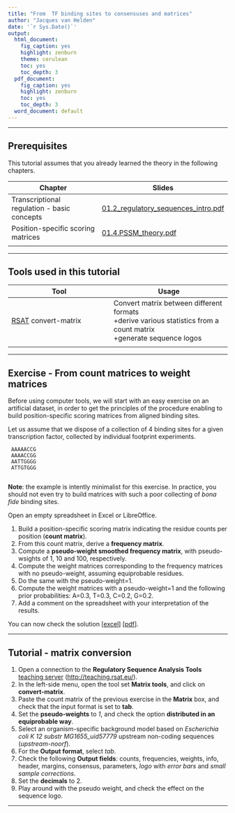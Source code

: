```yaml
---
title: "From  TF binding sites to consensuses and matrices"
author: "Jacques van Helden"
date: '`r Sys.Date()`'
output:
  html_document:
    fig_caption: yes
    highlight: zenburn
    theme: cerulean
    toc: yes
    toc_depth: 3
  pdf_document:
    fig_caption: yes
    highlight: zenburn
    toc: yes
    toc_depth: 3
  word_document: default
---
```


* * * 

## Prerequisites

This tutorial assumes that you already learned the theory in the following chapters.


| Chapter | Slides |
|---------|--------|
| Transcriptional regulation - basic concepts | [01.2_regulatory_sequences_intro.pdf](http://rsa-tools.github.io/course/pdf_files/01.2_regulatory_sequences_intro.pdf)  |
| Position-specific scoring matrices | [01.4.PSSM_theory.pdf](http://rsa-tools.github.io/course/pdf_files/01.4.PSSM_theory.pdf) |
|  |  |

* * * 

## Tools used in this tutorial


| Tool | Usage |
|------|-------|
| [RSAT](http://teaching.rsat.eu/) convert-matrix | Convert matrix between different formats<br>+derive various statistics from a count matrix<br>+generate sequence logos|
| | | 

* * * 

## Exercise - From count matrices to weight matrices

Before using computer tools, we will start with an easy exercise on an artificial dataset, in order to get the principles of the procedure enabling to build position-specific scoring matrices from aligned binding sites. 


Let us assume that we dispose of a collection of 4 binding sites for a given transcription factor, collected by individual footprint experiments. 

     AAAAACCG
     AAAACCGG
     AATTGGGG
     ATTGTGGG
     
**Note**: the example is intently minimalist for this exercise. In practice, you should not even try to build matrices with such a poor collecting of *bona fide* binding sites.

Open an empty spreadsheet in Excel or LibreOffice.

1. Build a position-specific scoring matrix indicating the residue counts per position (**count matrix**). 
2. From this count matrix, derive a **frequency matrix**. 
3. Compute a **pseudo-weight smoothed frequency matrix**, with pseudo-wsights of 1, 10 and 100, respectively.
4. Compute the weight matrices corresponding to the frequency matrices with no pseudo-weight, assuming equiprobable residues.
6. Do the same with the pseudo-weight=1.
5. Compute the weight matrices with a pseudo-weight=1 and the following prior probabilities: A=0.3, T=0.3, C=0.2, G=0.2.
5. Add a comment on the spreadsheet with your interpretation of the results. 

You can now check the solution [[excel](solutions_exo1_fake_matrix.xlsx)] [[pdf](solutions_exo1_fake_matrix.pdf)].


* * * 

## Tutorial - matrix conversion

1. Open a connection to the **Regulatory Sequence Analysis Tools** [teaching server](http://teaching.rsat.eu/) ([http://teaching.rsat.eu/](http://teaching.rsat.eu/)).
2. In the left-side menu, open the tool set **Matrix tools**, and click on **convert-matrix**.
3. Paste the count matrix of the previous exercise in the **Matrix** box, and check that the input format is set to **tab**.
4. Set the **pseudo-weights** to *1*, and check the option **distributed in an equiprobable way**.
5. Select an organism-specific background model based on *Escherichia coli K 12 substr MG1655_uid57779* upstream non-coding sequences (*upstream-noorf*).
6. For the **Output format**, select *tab*.
7. Check the following **Output fields**: counts, frequencies, weights, info, header, margins, consensus, parameters, *logo* with *error bars* and *small sample corrections*.
8. Set the **decimals** to 2. 
9. Play around with the pseudo weight, and check the effect on the sequence logo.


* * * 


<!--

## Playing with PSSM

### Download a matrix from footprintDB

1. Open a connection to [footprintDB](http://floresta.eead.csic.es/footprintdb/) ([http://floresta.eead.csic.es/footprintdb/](http://floresta.eead.csic.es/footprintdb/))
2. In the menu on the left site, click **Databases**
3. Select one transcription factor of your choice (one different per student).
4. Download the binding sites. 
5. Download the DNA binding motif.
6. Note about matrix formats


- convert matrix between tab-delimited and stamp-transfac (footprintDB) and transfac


### Take-home message

1. Logos
2. Impact of the number of sites. Error bars on the logos
3. Interpretation and impact of the pseudo-weight. 


# Scanning sequences to predict TF binding sites

- Select a motif from footprintDB / RegulonDB collection
- get the matrix + consensus 
- Scan all the promoters from E.coli

    - with a strict consensus
    - with degenerate consensus
    - with the PSSM

- check if you recovered the annotated binding sites
- evaluate the number of predicted sites


# Matrix comparison and clustering

- Enter with a motif in footprintDB and compare it with the whole database ("search"" form)
- The same but restrict to a specific organism
- matrix-clustering demo + exercises (Jaime)

# To do

## convert-matrix (Jacques)

- check that the matrices downloaded from footprintDB can be converted (including name)
- test the STAMP format OK
- aparently the footprintDB format is a hybrid between stamp and transfac -> add it explicitly in the convert-matrix input formats 
- convert-matrix: fix the problem with frequency matrices which appear as flat logos with huge error bars

- convert-matrix: produce colored consensus in HTML format

## footprintDB (sugerencias, wish list para mas tarde)

- coloracion de los consensus: import colored consensus sfrom convert-matrices
- include sequence of binding sites in the export format if it exists. Note that this makes HUGE files for matrices derived form ChIP-seq -> to be evaluated
- links "Binding sites" currently give all the binding sites for all the TF. Could you adda column with the TF name and/or enable to select binding sites per matrix



-->




